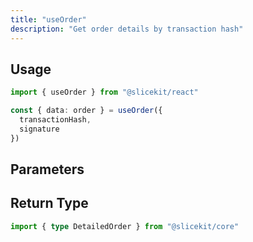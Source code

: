 ```yaml
---
title: "useOrder"
description: "Get order details by transaction hash"
---
```




## Usage

```ts
import { useOrder } from "@slicekit/react"

const { data: order } = useOrder({
  transactionHash,
  signature
})
```

<ActionHookNote paramName="getOrder" />

## Parameters

<OrderParams />

## Return Type

```ts
import { type DetailedOrder } from "@slicekit/core"
```

